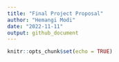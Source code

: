 ```yaml
---
title: "Final Project Proposal"
author: "Hemangi Modi"
date: "2022-11-11"
output: github_document
---
```


```r
knitr::opts_chunk$set(echo = TRUE)
```




